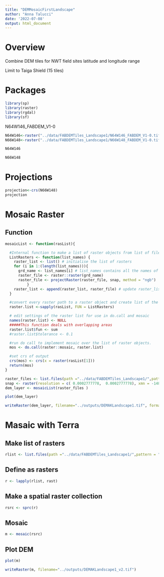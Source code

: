 ```yaml
---
title: "DEMMosaicFirstLandscape"
author: "Anna Talucci"
date: '2022-07-08'
output: html_document
---
```



# Overview

Combine DEM tiles for NWT field sites latitude and longitude range 

Limit to Taiga Shield (15 tiles)

# Packages 

```r
library(sp) 
library(raster)
library(rgdal)
library(sf)

```


N64W146_FABDEM_V1-0

```r
N64W146<-raster("../data/FABDEMTiles_Landscape1/N64W146_FABDEM_V1-0.tif")
N66W148<-raster("../data/FABDEMTiles_Landscape1/N66W148_FABDEM_V1-0.tif")
```

```r
N64W146
```

```r
N66W148
```

# Projections
```r
projection<-crs(N66W148)
projection
```
# Mosaic Raster

## Function
```r


mosaicList <- function(rasList){

  #Internal function to make a list of raster objects from list of files.
  ListRasters <- function(list_names) {
    raster_list <- list() # initialise the list of rasters
    for (i in 1:(length(list_names))){ 
      grd_name <- list_names[i] # list_names contains all the names of the images in .grd format
      raster_file <- raster::raster(grd_name)
      raster_file <- projectRaster(raster_file, snap, method = "ngb")
          }
    raster_list <- append(raster_list, raster_file) # update raster_list at each iteration
  }

  #convert every raster path to a raster object and create list of the results
  raster.list <-sapply(rasList, FUN = ListRasters)

  # edit settings of the raster list for use in do.call and mosaic
  names(raster.list) <- NULL
  #####This function deals with overlapping areas
  raster.list$fun <- sum
  #raster.list$tolerance <- 0.1

  #run do call to implement mosaic over the list of raster objects.
  mos <- do.call(raster::mosaic, raster.list)

  #set crs of output
  crs(mos) <- crs(x = raster(rasList[1]))
  return(mos)
}
```

```r
raster_files <- list.files(path ="../data/FABDEMTiles_Landscape1/",pattern = ".tif$",full.names = TRUE )
snap <- raster(resolution = c( 0.0002777778,  0.0002777778), xmn = -148.0003, xmx = -145.0003, ymn = 64.00014, ymx = 67.00014,  crs = projection) 
dem_layer <- mosaicList(raster_files )
```

```r
plot(dem_layer)
```

```r
writeRaster(dem_layer, filename="../outputs/DEMAKLandscape1.tif", format="GTiff",)
```

# Masaic with Terra 

## Make list of rasters
```r
rlist <- list.files(path ="../data/FABDEMTiles_Landscape1/",pattern = ".tif$",full.names = TRUE )
```

## Define as rasters
```r
r <- lapply(rlist, rast)
```

## Make a spatial raster collection
```r

rsrc <- sprc(r)
```

##  Mosaic
```r
m <- mosaic(rsrc)
```

## Plot DEM

```r
plot(m)
```

```r
writeRaster(m, filename="../outputs/DEMAKLandscape1_v2.tif")
```